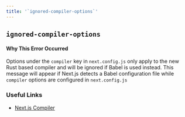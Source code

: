 ```yaml
---
title: '`ignored-compiler-options`'
---
```


## `ignored-compiler-options`

#### Why This Error Occurred

Options under the `compiler` key in `next.config.js` only apply to the new Rust based compiler and will be ignored if Babel is used instead. This message will appear if Next.js detects a Babel configuration file while `compiler` options are configured in `next.config.js`

### Useful Links

- [Next.js Compiler](/docs/architecture/nextjs-compiler)
